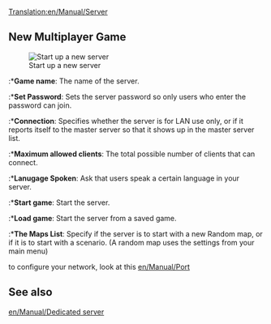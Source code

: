[[Translation:en/Manual/Server]]
==New Multiplayer Game==
[[File:en/Manual/Ottdmulti6.png|none|frame|Start up a new server]]
:*'''Game name''': The name of the server.
:*'''Set Password''': Sets the server password so only users who enter the password can join.
:*'''Connection''': Specifies whether the server is for LAN use only, or if it reports itself to the master server so that it shows up in the master server list.
:*'''Maximum allowed clients''': The total possible number of clients that can connect.
:*'''Lanugage Spoken''': Ask that users speak a certain language in  your server.
:*'''Start game''': Start the server.
:*'''Load game''': Start the server from a saved game.
:*'''The Maps List''': Specify if the server is to start with a new Random map, or if it is to start with a scenario. (A random map uses the settings from your main menu)


to configure your network, look at this [[en/Manual/Port]]

==See also==
[[en/Manual/Dedicated server]]
{{en/Stub}}